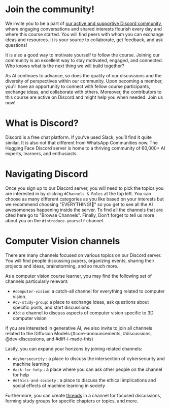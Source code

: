 # Join the community!

We invite you to be a part of [our active and supportive Discord community](http://hf.co/join/discord), where engaging conversations and shared interests flourish every day and where this course started. You will find peers with whom you can exchange ideas and resources. It is your source to collaborate, get feedback, and ask questions!

It is also a good way to motivate yourself to follow the course. Joining our community is an excellent way to stay motivated, engaged, and connected.  Who knows what is the next thing we will build together? 

As AI continues to advance, so does the quality of our discussions and the diversity of perspectives within our community. Upon becoming a member, you'll have an opportunity to connect with fellow course participants, exchange ideas, and collaborate with others. Moreover, the  contributors to this course are active on Discord and might help you when needed. Join us now!


# What is Discord?

Discord is a free chat platform. If you’ve used Slack, you’ll find it quite similar.  It is also not that different from WhatsApp Communities now. The Hugging Face Discord server is home to a thriving community of 60,000+ AI experts, learners, and enthusiasts.

# Navigating Discord
Once you sign up to our Discord server, you will need to pick the topics you are interested in by clicking `#Channels & Roles` at the top left. You can choose as many different categories as you like based on your interests but we recommend choosing "EVERYTHING!🚀" so you get to see all the AI awesomeness happening inside the server. To find all the channels that are cited here go to "Browse Channels". Finally, Don't forget to tell us more about you on the `#introduce-yourself` channel.

# Computer Vision channels
There are many channels focused on various topics on our Discord server. You will find people discussing papers, organizing events, sharing their projects and ideas, brainstorming, and so much more.

As a computer vision course learner, you may find the following set of channels particularly relevant:

* `#computer-vision`: a catch-all channel for everything related to computer vision.
* `#cv-study-group`: a place to exchange ideas, ask questions about specific posts, and start discussions.
* `#3d`: a channel to discuss aspects of computer vision specific to 3D computer vision

If you are interested in generative AI, we also invite to join all channels related to the Diffusion Models:(#core-announcements, #discussions, @dev-discussions, and #diff-i-made-this)

Lastly, you can expand your horizons by joining related channels: 

* `#cybersecurity` : a place to discuss the intersection of cybersecurity and machine learning
* `#ask-for-help` : a place where you can ask other people on the channel for help
* `#ethics-and-society` : a place to discuss the ethical implications and social effects of machine learning in society

Furthermore, you can create [threads](https://support.discord.com/hc/en-us/articles/4403205878423-Threads-FAQ#h_01FDGC4JW2D665Y230KPKWQZPN) in a channel for focused discussions, forming study groups for specific chapters or topics, and more.

